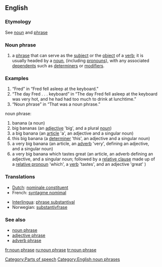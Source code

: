 {{wikipedia}}
==English==
===Etymology===
See [[noun]] and [[phrase]]
===Noun phrase===
{{en-noun}}
# {{grammar}} a [[phrase]] that can serve as the [[subject]] or the [[object]] of a [[verb]]; it is usually headed by a [[noun]], (including [[pronoun]]s), with any associated [[dependent]]s such as [[determiner]]s or [[modifier]]s.

===Examples===
# “Fred” in “Fred fell asleep at the keyboard.”
# “The day Fred . . . keyboard” in “The day Fred fell asleep at the keyboard was very hot, and he had had too much to drink at lunchtime.”
# “Noun phrase” in “That was a noun phrase.”
noun phrase:
# banana (a noun)
# big bananas (an [[adjective]] 'big', and a plural [[noun]])
# a big banana (an [[article]] 'a', an adjective and a singular noun)
# this big banana (a [[determiner]] 'this', an adjective and a singular noun)
# a very big banana (an article, an [[adverb]] 'very', defining an adjective, and a singular noun)
# a very big banana which tastes great (an article, an adverb defining an adjective, and a singular noun; followed by a [[relative clause]] made up of a [[relative pronoun]] 'which', a [[verb]] 'tastes', and an adjective 'great' )

===Translations===
{{top}}
*[[Dutch]]: [[nominale constituent]]
*French: [[syntagme nomimal]]
{{mid}}
*[[Interlingua]]: [[phrase substantival]]
*Norwegian: [[substantivfrase]]
{{bottom}}

===See also===
*[[noun phrase]]
*[[adjective phrase]]
*[[adverb phrase]]

[[Category:Parts of speech]]
[[Category:English noun phrases]]

[[fr:noun phrase]]
[[ru:noun phrase]]
[[tr:noun phrase]]